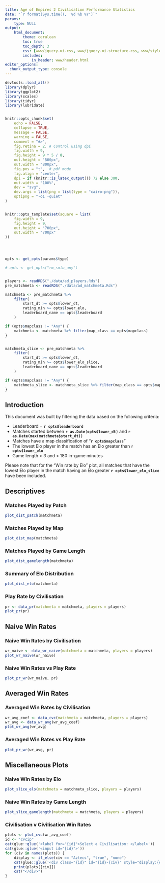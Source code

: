 ```yaml
---
title: Age of Empires 2 Civilisation Performance Statistics
date: "`r format(Sys.time(), '%d %b %Y')`"
params:
    type: NULL
output:
    html_document:
        theme: cerulean
        toc: true
        toc_depth: 3
        css: [www/jquery-ui.css, www/jquery-ui.structure.css, www/styles.css, www/jquery-ui.theme.css]
        includes:
            in_header: www/header.html
editor_options: 
  chunk_output_type: console
---
```



```r
devtools::load_all()
library(dplyr)
library(ggplot2)
library(scales)
library(tidyr)
library(lubridate)


knitr::opts_chunk$set(
    echo = FALSE,
    collapse = TRUE,
    message = FALSE,
    warning = FALSE,
    comment = "#>",
    fig.retina = 2, # Control using dpi
    fig.width = 9,
    fig.height = 9 * 5 / 8,
    out.height = "500px",
    out.width = "800px",
    fig.pos = "t",  # pdf mode
    fig.align = "center",
    dpi = if (knitr::is_latex_output()) 72 else 300,
    out.width = "100%",
    dev = "svg",
    dev.args = list(png = list(type = "cairo-png")),
    optipng = "-o1 -quiet"
)


knitr::opts_template$set(square = list(
    fig.width = 9,
    fig.height = 9,
    out.height = "700px",
    out.width = "700px"
))




opts <- get_opts(params$type)

# opts <- get_opts("rm_solo_any")


players <- readRDS("./data/ad_players.Rds")
pre_matchmeta <- readRDS("./data/ad_matchmeta.Rds")

matchmeta <- pre_matchmeta %>%
    filter(
        start_dt >= opts$lower_dt,
        rating_min >= opts$lower_elo,
        leaderboard_name == opts$leaderboard
    )

if (opts$mapclass != "Any") {
    matchmeta <- matchmeta %>% filter(map_class == opts$mapclass)
}


matchmeta_slice <- pre_matchmeta %>%
    filter(
        start_dt >= opts$lower_dt,
        rating_min >= opts$lower_elo_slice,
        leaderboard_name == opts$leaderboard
    )

if (opts$mapclass != "Any") {
    matchmeta_slice <- matchmeta_slice %>% filter(map_class == opts$mapclass)
}
```


## Introduction

This document was built by filtering the data based on the following criteria:

- Leaderboard = **`r opts$leaderboard`**
- Matches started between **`r as.Date(opts$lower_dt)`** and **`r as.Date(max(matchmeta$start_dt))`**
- Matches have a map classification of "**`r opts$mapclass`**"
- The lowest Elo player in the match has an Elo greater than **`r opts$lower_elo`**
- Game length > 3 and < 180 in-game minutes

Please note that for the "Win rate by Elo" plot, all matches that have the
lowest Elo player in the match having an Elo greater **`r opts$lower_elo_slice`** have been included.

## Descriptives

### Matches Played by Patch

```r
plot_dist_patch(matchmeta)
```

### Matches Played by Map
```r
plot_dist_map(matchmeta)
```

### Matches Played by Game Length
```r
plot_dist_gamelength(matchmeta)
```

### Summary of Elo Distribution

```r
plot_dist_elo(matchmeta)
```


### Play Rate by Civilisation

```r
pr <- data_pr(matchmeta = matchmeta, players = players)
plot_pr(pr)
```




## Naive Win Rates

### Naive Win Rates by Civilisation

```r
wr_naive <- data_wr_naive(matchmeta = matchmeta, players = players)
plot_wr_naive(wr_naive)
```

### Naive Win Rates vs Play Rate

```r
plot_pr_wr(wr_naive, pr)
```



## Averaged Win Rates

### Averaged Win Rates by Civilisation
```r
wr_avg_coef <- data_cvc(matchmeta = matchmeta, players = players)
wr_avg <- data_wr_avg(wr_avg_coef)
plot_wr_avg(wr_avg)
```

### Averaged Win Rates vs Play Rate

```r
plot_pr_wr(wr_avg, pr)
```


## Miscellaneous Plots

### Naive Win Rates by Elo
```r
plot_slice_elo(matchmeta = matchmeta_slice, players = players)
```

### Naive Win Rates by Game Length
```r
plot_slice_gamelength(matchmeta = matchmeta, players = players)
```

### Civilisation v Civilisation Win Rates{.tabset .tabset-fade .tabset-pills}

```r
plots <- plot_cvc(wr_avg_coef)
id <- "cvcip"
cat(glue::glue('<label for="{id}">Select a Civilisation: </label>'))
cat(glue::glue('<input id="{id}">'))
for (civ in names(plots)) {
    display <- if_else(civ == "Aztecs", "true", "none")
    cat(glue::glue('<div class="{id}" id="{id}-{civ}" style="display:{display};">'))
    print(plots[[civ]])
    cat("</div>")
}
```


<br/>
<br/>
